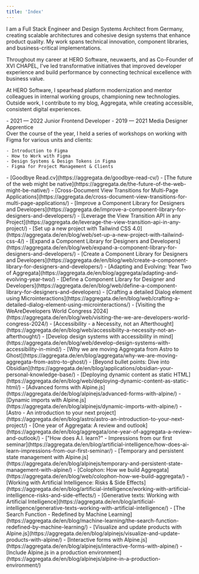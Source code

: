```yaml
---
title: 'Index'
---
```


I am a Full Stack Engineer and Design Systems Architect from Germany, creating scalable architectures and cohesive design systems that enhance product quality. My work spans technical innovation, component libraries, and business-critical implementations.

Throughout my career at HERO Software, neuwaerts, and as Co-Founder of XVI CHAPEL, I've led transformative initiatives that improved developer experience and build performance by connecting technical excellence with business value.

At HERO Software, I spearhead platform modernization and mentor colleagues in internal working groups, championing new technologies. Outside work, I contribute to my blog, Aggregata, while creating accessible, consistent digital experiences.

<Section
  class="mt-16"
  title="Work Experience"
>
  <Entry
    meta="2024 — Now"
    title="Full Stack Engineer at HERO Software"
    subtitle="Hanover, Germany"
    skills={['CakePHP','Docker','ESLint', 'Figma', 'GitLab','GraphQL','Jest','Less','MySQL','Nuxt','Playwright','Tailwind CSS','TypeScript','Vitest','Vue.js','webpack','Temporal', 'WCAG 2.1']}
    url="https://hero-software.de"
  />
  <Entry
    meta="2020 — Now"
    title="Freelance Developer & Designer"
  />
  <Entry
    meta="2019 — 2024"
    title="Full Stack Developer at neuwaerts"
    subtitle="Hanover, Germany"
    skills={['ProcessWire','Docker','GitHub','GitLab','Astro','Tailwind CSS','PHP','Webflow','Figma','Cloudflare','TypeScript','webpack','Alpine.js','Yii 2.0','Sass','WCAG 2.1']}
    url="https://www.neuwaerts.de"
  >
    - 2021 — 2022 Junior Frontend Developer
    - 2019 — 2021 Media Designer Apprentice
  </Entry>
  <Entry
    meta="2018 — 2019"
    title="Media Designer Apprentice at TA Bildungszentrum"
    subtitle="Hamelin, Germany"
  />
  <Entry
    meta="2016 — 2017"
    title="Co-Founder at XVI CHAPEL"
    subtitle="New York, United States — Remote"
  />
  <Entry
    meta="2015 — 2016"
    title="Marketing Manager at Word Of Bass Records"
    subtitle="New York, United States — Part-time, Remote"
  />
</Section>

<Section
  class="mt-16"
  title="Awards"
>
  <Entry
    meta="2022"
    title="Content Platforms B2C (Gold) from BCM"
    subtitle="Awarded for zukunftswaende in association with neuwaerts"
    url="https://bestofcontentmarketing.com/wp-content/uploads/2024/10/BCM_2022_Shortlist_Gold_.pdf"
  />
</Section>

<Section
  class="mt-16"
  title="Projects"
>
  <Entry
    meta="2024 — Now"
    title="Payment Processing at HERO Software"
    subtitle="Responsible for development and design"
    url="https://hero-software.de"
  />
  <Entry
    meta="2024 — Now"
    title="Platform Modernization at HERO Software"
    subtitle="Responsible for development and design"
    url="https://hero-software.de"
  />
  <Entry
    meta="2022 — Now"
    title="Aggregata"
    subtitle="Responsible primarily for development and design, secondarily content"
    url="https://aggregata.de"
  />
  <Entry
    meta="2024"
    title="Stock Management at HERO Software"
    subtitle="Responsible for development and design"
    url="https://hero-software.de"
  />
  <Entry
    meta="2024"
    title="neuwaerts.de at neuwaerts"
    subtitle="Responsible primarily for development and design"
    url="https://www.neuwaerts.de/"
  />
  <Entry
    meta="2024"
    title="Ernährungsrat Hannover at neuwaerts"
    subtitle="Responsible primarily for development"
  />
  <Entry
    meta="2023"
    title='"Zusammen wächst Zukunft" at neuwaerts'
    subtitle="Responsible primarily for development and design"
    url="https://www.lbs-zusammen-waechst-zukunft.de/"
  />
  <Entry
    meta="2023"
    title="zukunftswaende at neuwaerts"
    subtitle="Responsible primarily for development, design and accessibility"
    url="https://zukunftswaende.de/"
  />
  <Entry
    meta="2022"
    title="Staticbook at neuwaerts"
    subtitle="Responsible primarily for development and design"
  />
  <Entry
    meta="2022"
    title="Transformationswerk at neuwaerts"
    subtitle="Responsible primarily for development and design"
    url="https://www.transformationswerk.de"
  />
  <Entry
    meta="2022"
    title="Beluga Reisen at neuwaerts"
    subtitle="Responsible primarily for development, secondarily design"
    url="https://www.belugareisen.de/"
  />
  <Entry
    meta="2021"
    title="MOBILOTSIN at neuwaerts"
    subtitle="Responsible primarily for development, secondarily design"
    url="https://www.mobilotsin-niedersachsen.de/"
  />
</Section>

<Section class="mt-16" title="Speaking">
  <Entry
    meta="2023"
    title="Figma Workshop Series at neuwaerts"
  >
    Over the course of the year, I held a series of workshops on working with Figma for various units and clients:

    - Introduction to Figma
    - How to Work with Figma
    - Design Systems & Design Tokens in Figma
    - Figma for Project Management & Clients

  </Entry>
  <Entry
    meta="2023"
    title="Digital Tools for Clients at neuwaerts"
    subtitle="Seminar on the analysis of recent collaborative successes and a look at the future of AI-enabled work."
  />
  <Entry
    meta="2023"
    title="Working with Projects & Files"
    subtitle="Multi-part workshop for employees of an undisclosed client on how to work with Figma at an organisational level."
  />
  <Entry
    meta="2023"
    title="Generative Texts at neuwaerts"
    subtitle="Short workshop on new and emerging generative text models and their use cases."
  />
  <Entry
    meta="2019"
    title="New Work at neuwaerts"
    subtitle="Insight into established cloud and collaboration tools in the context of GDPR compliance."
  />
</Section>

<Section
  class="mt-16"
  title="Writing"
>
  <Entry
    meta="2025"
    title="Articles from 2025, Aggregata"
    url="https://aggregata.de/authors/jairusjoer/"
  >
    - [Goodbye Read.cv](https://aggregata.de/goodbye-read-cv/)
    - [The future of the web might be native](https://aggregata.de/the-future-of-the-web-might-be-native/)
    - [Cross-Document View Transitions for Multi-Page Applications](https://aggregata.de/cross-document-view-transitions-for-multi-page-applications/)
    - [Improve a Component Library for Designers and Developers](https://aggregata.de/improve-a-component-library-for-designers-and-developers/)
    - [Leverage the View Transition API in any Project](https://aggregata.de/leverage-the-view-transition-api-in-any-project/)
  </Entry>
  <Entry
    meta="2024"
    title="Articles from 2024, Aggregata"
    url="https://aggregata.de/authors/jairusjoer/"
  >
    - [Set up a new project with Tailwind CSS 4.0](https://aggregata.de/en/blog/web/set-up-a-new-project-with-tailwind-css-4/)
    - [Expand a Component Library for Designers and Developers](https://aggregata.de/en/blog/web/expand-a-component-library-for-designers-and-developers/)
    - [Create a Component Library for Designers and Developers](https://aggregata.de/en/blog/web/create-a-component-library-for-designers-and-developers/)
    - [Adapting and Evolving: Year Two of Aggregata](https://aggregata.de/en/blog/aggregata/adapting-and-evolving-year-two/)
    - [Define a Component Library for Designer and Developers](https://aggregata.de/en/blog/web/define-a-component-library-for-designers-and-developers)
    - [Crafting a detailed Dialog element using Microinteractions](https://aggregata.de/en/blog/web/crafting-a-detailed-dialog-element-using-microinteractions/)
    - [Visiting the WeAreDevelopers World Congress 2024](https://aggregata.de/en/blog/web/visiting-the-we-are-developers-world-congress-2024/)
    - [Accessibility - a Necessity, not an Afterthought](https://aggregata.de/en/blog/web/accessibility-a-necessity-not-an-afterthought/)
    - [Develop design systems with accessibility in mind](https://aggregata.de/en/blog/web/develop-design-systems-with-accessibility-in-mind/)
    - [Why we are moving Aggregata from Astro to Ghost](https://aggregata.de/en/blog/aggregata/why-we-are-moving-aggregata-from-astro-to-ghost/)
    - [Beyond bullet points: Dive into Obsidian](https://aggregata.de/en/blog/applications/obsidian-your-personal-knowledge-base/)
    - [Deploying dynamic content as static HTML](https://aggregata.de/en/blog/web/deploying-dynamic-content-as-static-html/)
    - [Advanced forms with Alpine.js](https://aggregata.de/de/blog/alpinejs/advanced-forms-with-alpine/)
  </Entry>
  <Entry
    meta="2023"
    title="Articles from 2023, Aggregata"
    url="https://aggregata.de/authors/jairusjoer/"
  >
    - [Dynamic imports with Alpine.js](https://aggregata.de/en/blog/alpinejs/dynamic-imports-with-alpine/)
    - [Astro - An introduction to your next project](https://aggregata.de/en/blog/astro/astro-an-introduction-to-your-next-project/)
    - [One year of Aggregata: A review and outlook](https://aggregata.de/en/blog/aggregata/one-year-of-aggregata-a-review-and-outlook/)
    - ["How does A.I. learn?" - Impressions from our first seminar](https://aggregata.de/en/blog/artificial-intelligence/how-does-ai-learn-impressions-from-our-first-seminar/)
    - [Temporary and persistent state management with Alpine.js](https://aggregata.de/en/blog/alpinejs/temporary-and-persistent-state-management-with-alpine/)
    - [Colophon: How we build Aggregata](https://aggregata.de/en/blog/web/colophon-how-we-build-aggregata/)
    - [Working with Artificial Intelligence: Risks & Side Effects](https://aggregata.de/en/blog/artificial-intelligence/working-with-artificial-intelligence-risks-and-side-effects/)
    - [Generative texts: Working with Artificial Intelligence](https://aggregata.de/en/blog/artificial-intelligence/generative-texts-working-with-artificial-intelligence/)
    - [The Search Function - Redefined by Machine Learning](https://aggregata.de/en/blog/machine-learning/the-search-function-redefined-by-machine-learning/)
  </Entry>
  <Entry
    meta="2022"
    title="Articles from 2022, Aggregata"
    url="https://aggregata.de/authors/jairusjoer/"
  >
    - [Visualize and update products with Alpine.js](https://aggregata.de/en/blog/alpinejs/visualize-and-update-products-with-alpine/)
    - [Interactive forms with Alpine.js](https://aggregata.de/en/blog/alpinejs/interactive-forms-with-alpine/)
    - [Include Alpine.js in a production environment](https://aggregata.de/en/blog/alpinejs/alpine-in-a-production-environment/)
  </Entry>
</Section>

<Section
  class="mt-16"
  title="Education"
>
  <Entry
    meta="2018 — 2021"
    title="Media Design Apprenticeship at Multi Media Berufsbildende Schulen Hannover (MMBbS)"
    subtitle="Hanover, Germany"
  />
  <Entry
    meta="2015 — 2018"
    title="Matura in Linguistics at Kooperative Gesamtschule Gronau (Leine)"
    subtitle="Gronau (Leine), Germany"
  />
</Section>

<Section
  class="mt-16 !space-y-4"
  title="Contact"
>
  <Entry
    meta="Email"
    title="hello@jairusjoer.com"
    url="mailto:@jairusjoer.com"
  />
  <Entry
    meta="GitHub"
    title="jairusjoer"
    url="https://github.com/jairusjoer"
  />
  <Entry
    meta="LinkedIn"
    title="jairusjoer"
    url="https://linkedin.com/in/jairusjoer"
  />
</Section>
